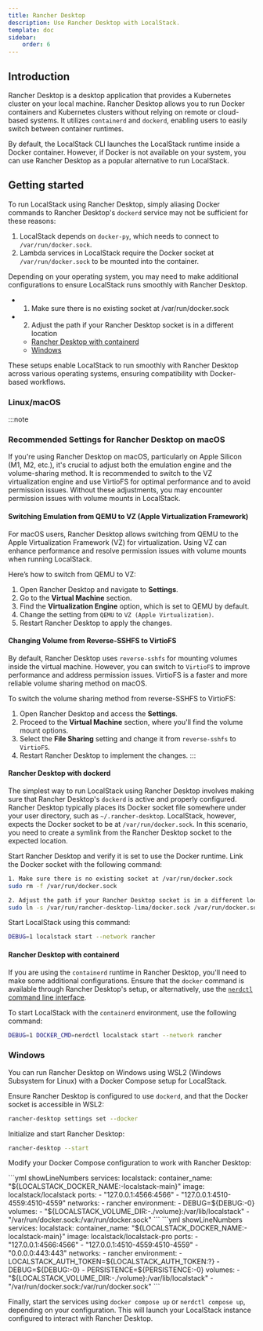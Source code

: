 ```yaml
---
title: Rancher Desktop
description: Use Rancher Desktop with LocalStack.
template: doc
sidebar:
    order: 6
---
```


## Introduction

Rancher Desktop is a desktop application that provides a Kubernetes cluster on your local machine.
Rancher Desktop allows you to run Docker containers and Kubernetes clusters without relying on remote or cloud-based systems.
It utilizes `containerd` and `dockerd`, enabling users to easily switch between container runtimes.

By default, the LocalStack CLI launches the LocalStack runtime inside a Docker container.
However, if Docker is not available on your system, you can use Rancher Desktop as a popular alternative to run LocalStack.

## Getting started

To run LocalStack using Rancher Desktop, simply aliasing Docker commands to Rancher Desktop's `dockerd` service may not be sufficient for these reasons:

1. LocalStack depends on `docker-py`, which needs to connect to `/var/run/docker.sock`.
2. Lambda services in LocalStack require the Docker socket at `/var/run/docker.sock` to be mounted into the container.

Depending on your operating system, you may need to make additional configurations to ensure LocalStack runs smoothly with Rancher Desktop.

- 1. Make sure there is no existing socket at /var/run/docker.sock
- 2. Adjust the path if your Rancher Desktop socket is in a different location
  - [Rancher Desktop with containerd](#rancher-desktop-with-containerd)
  - [Windows](#windows)

These setups enable LocalStack to run smoothly with Rancher Desktop across various operating systems, ensuring compatibility with Docker-based workflows.

### Linux/macOS

:::note 
### Recommended Settings for Rancher Desktop on macOS

If you're using Rancher Desktop on macOS, particularly on Apple Silicon (M1, M2, etc.), it's crucial to adjust both the emulation engine and the volume-sharing method.
It is recommended to switch to the VZ virtualization engine and use VirtioFS for optimal performance and to avoid permission issues.
Without these adjustments, you may encounter permission issues with volume mounts in LocalStack.

#### Switching Emulation from QEMU to VZ (Apple Virtualization Framework)

For macOS users, Rancher Desktop allows switching from QEMU to the Apple Virtualization Framework (VZ) for virtualization.
Using VZ can enhance performance and resolve permission issues with volume mounts when running LocalStack.

Here’s how to switch from QEMU to VZ:

1. Open Rancher Desktop and navigate to **Settings**.
2. Go to the **Virtual Machine** section.
3. Find the **Virtualization Engine** option, which is set to QEMU by default.
4. Change the setting from `QEMU` to `VZ (Apple Virtualization)`.
5. Restart Rancher Desktop to apply the changes.

#### Changing Volume from Reverse-SSHFS to VirtioFS

By default, Rancher Desktop uses `reverse-sshfs` for mounting volumes inside the virtual machine.
However, you can switch to `VirtioFS` to improve performance and address permission issues.
VirtioFS is a faster and more reliable volume sharing method on macOS.

To switch the volume sharing method from reverse-SSHFS to VirtioFS:

1. Open Rancher Desktop and access the **Settings**.
2. Proceed to the **Virtual Machine** section, where you'll find the volume mount options.
3. Select the **File Sharing** setting and change it from `reverse-sshfs` to `VirtioFS`.
4. Restart Rancher Desktop to implement the changes.
:::

#### Rancher Desktop with dockerd

The simplest way to run LocalStack using Rancher Desktop involves making sure that Rancher Desktop's `dockerd` is active and properly configured.
Rancher Desktop typically places its Docker socket file somewhere under your user directory, such as `~/.rancher-desktop`.
LocalStack, however, expects the Docker socket to be at `/var/run/docker.sock`.
In this scenario, you need to create a symlink from the Rancher Desktop socket to the expected location.

Start Rancher Desktop and verify it is set to use the Docker runtime.
Link the Docker socket with the following command:

```bash
1. Make sure there is no existing socket at /var/run/docker.sock
sudo rm -f /var/run/docker.sock

2. Adjust the path if your Rancher Desktop socket is in a different location
sudo ln -s /var/run/rancher-desktop-lima/docker.sock /var/run/docker.sock
```

Start LocalStack using this command:

```bash
DEBUG=1 localstack start --network rancher
```

#### Rancher Desktop with containerd

If you are using the `containerd` runtime in Rancher Desktop, you'll need to make some additional configurations.
Ensure that the `docker` command is available through Rancher Desktop's setup, or alternatively, use the [`nerdctl` command line interface](https://github.com/containerd/nerdctl).

To start LocalStack with the `containerd` environment, use the following command:

```bash
DEBUG=1 DOCKER_CMD=nerdctl localstack start --network rancher
```

### Windows

You can run Rancher Desktop on Windows using WSL2 (Windows Subsystem for Linux) with a Docker Compose setup for LocalStack.

Ensure Rancher Desktop is configured to use `dockerd`, and that the Docker socket is accessible in WSL2:

```bash
rancher-desktop settings set --docker
```

Initialize and start Rancher Desktop:

```bash
rancher-desktop --start
```

Modify your Docker Compose configuration to work with Rancher Desktop:

<Tabs>
<TabItem label="Community">
```yml showLineNumbers
services:
  localstack:
    container_name: "${LOCALSTACK_DOCKER_NAME:-localstack-main}"
    image: localstack/localstack
    ports:
      - "127.0.0.1:4566:4566"
      - "127.0.0.1:4510-4559:4510-4559"
    networks:
      - rancher
    environment:
      - DEBUG=${DEBUG:-0}
    volumes:
      - "${LOCALSTACK_VOLUME_DIR:-./volume}:/var/lib/localstack"
      - "/var/run/docker.sock:/var/run/docker.sock"
```
</TabItem>
<TabItem label="Pro">
```yml showLineNumbers
services:
  localstack:
    container_name: "${LOCALSTACK_DOCKER_NAME:-localstack-main}"
    image: localstack/localstack-pro
    ports:
      - "127.0.0.1:4566:4566"
      - "127.0.0.1:4510-4559:4510-4559"
      - "0.0.0.0:443:443"
    networks:
      - rancher
    environment:
      - LOCALSTACK_AUTH_TOKEN=${LOCALSTACK_AUTH_TOKEN:?}
      - DEBUG=${DEBUG:-0}
      - PERSISTENCE=${PERSISTENCE:-0}
    volumes:
      - "${LOCALSTACK_VOLUME_DIR:-./volume}:/var/lib/localstack"
      - "/var/run/docker.sock:/var/run/docker.sock"
      ```
</TabItem>
</Tabs>

Finally, start the services using `docker compose up` or `nerdctl compose up`, depending on your configuration.
This will launch your LocalStack instance configured to interact with Rancher Desktop.